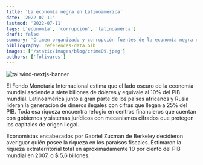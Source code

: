 ```yaml
---
title: 'La economía negra en Latinoamérica'
date: '2022-07-11'
lastmod: '2022-07-11'
tags: ['economía', 'corrupción', 'latinoamérca']
draft: false
summary: 'Crimen organizado y corrupción fuentes de la economía negra en Latinoamérica'
bibliography: references-data.bib
images: ['/static/images/blog/crime09.jpeg']
authors: ['folivares']
---
```


![tailwind-nextjs-banner](/static/images/blog/crime09.jpeg)

El Fondo Monetaria Internacional estima que el lado oscuro de la economía mundial asciende a siete billones de dólares y equivale al 10% del PIB mundial. Latinoamérica junto a gran parte de los países africanos y Rusia lideran la generación de dineros ilegales con cifras que llegan a 25% del PIB. Toda esa riqueza encuentra refugio en centros financieros que cuentan con gobiernos y sistemas jurídicos con mecanismos cifrados que protegen los capitales de origen ilegal.

Economistas encabezados por Gabriel Zucman de Berkeley decidieron averiguar quién posee la riqueza en los paraísos fiscales. Estimaron la riqueza extraterritorial total en aproximadamente 10 por ciento del PIB mundial en 2007, o $ 5,6 billones.
